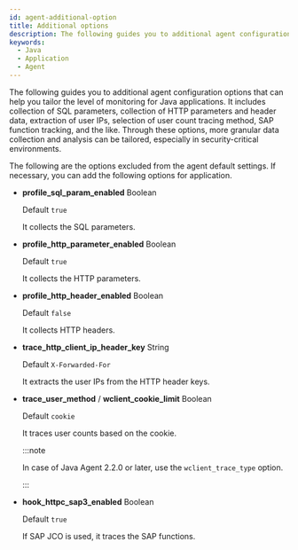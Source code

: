 ```yaml
---
id: agent-additional-option
title: Additional options
description: The following guides you to additional agent configuration options that can help you tailor the level of monitoring for Java applications. It includes collection of SQL parameters, collection of HTTP parameters and header data, extraction of user IPs, selection of user count tracing method, SAP function tracking, and the like. Through these options, more granular data collection and analysis can be tailored, especially in security-critical environments.
keywords:
  - Java
  - Application
  - Agent
---
```


The following guides you to additional agent configuration options that can help you tailor the level of monitoring for Java applications. It includes collection of SQL parameters, collection of HTTP parameters and header data, extraction of user IPs, selection of user count tracing method, SAP function tracking, and the like. Through these options, more granular data collection and analysis can be tailored, especially in security-critical environments.

The following are the options excluded from the agent default settings. If necessary, you can add the following options for application.

- **profile_sql_param_enabled** <span class='type'>Boolean</span>

  Default `true`

  It collects the SQL parameters.

- **profile_http_parameter_enabled** <span class='type'>Boolean</span>

  Default `true`

  It collects the HTTP parameters.

- **profile_http_header_enabled** <span class='type'>Boolean</span>

  Default `false`

  It collects HTTP headers.

- **trace_http_client_ip_header_key** <span class='type'>String</span>

  Default `X-Forwarded-For`

  It extracts the user IPs from the HTTP header keys.

- **trace_user_method** / **wclient_cookie_limit** <span class='type'>Boolean</span>

  Default `cookie`

  It traces user counts based on the cookie.

  :::note

  In case of Java Agent 2.2.0 or later, use the `wclient_trace_type` option.

  :::

- **hook_httpc_sap3_enabled** <span class='type'>Boolean</span>

  Default `true`

  If SAP JCO is used, it traces the SAP functions.
